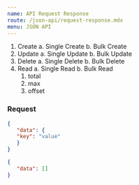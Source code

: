 ```yaml
---
name: API Request Response
route: /json-api/request-response.mdx
menu: JSON API
---
```



1. Create
   a. Single Create
   b. Bulk Create
2. Update
   a. Single Update
   b. Bulk Update   
3. Delete
   a. Single Delete
   b. Bulk Delete  
3. Read
   a. Single Read
   b. Bulk Read
      1. total
      2. max
      3. offset  


### Request

```json
{
   "data": {
   "key": "value"
   }
}
```

```json
{
   "data": []
}
```